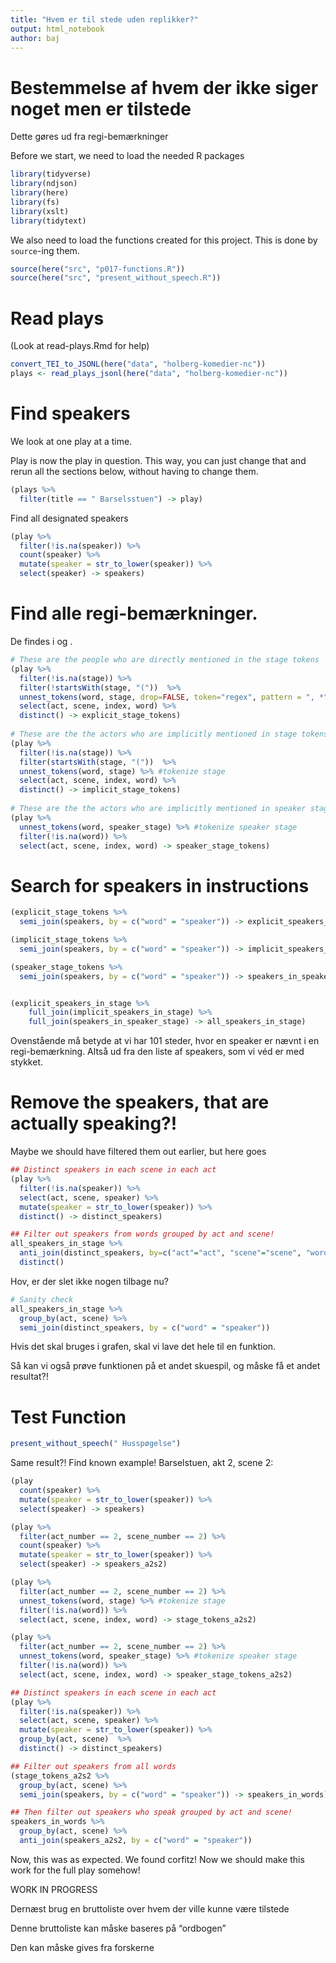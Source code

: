 ```yaml
---
title: "Hvem er til stede uden replikker?"
output: html_notebook
author: baj
---
```


# Bestemmelse af hvem der ikke siger noget men er tilstede 

Dette gøres ud fra regi-bemærkninger 


Before we start, we need to load the needed R packages

```r
library(tidyverse)
library(ndjson)
library(here)
library(fs)
library(xslt)
library(tidytext)
```

We also need to load the functions created for this project. This is done by `source`-ing them.

```r
source(here("src", "p017-functions.R"))
source(here("src", "present_without_speech.R"))
```


# Read plays

(Look at read-plays.Rmd for help)

```r
convert_TEI_to_JSONL(here("data", "holberg-komedier-nc"))
plays <- read_plays_jsonl(here("data", "holberg-komedier-nc"))
```

# Find speakers
We look at one play at a time.

Play is now the play in question. This way, you can just change that and rerun all the sections below, without having to change them.
```r
(plays %>%
  filter(title == " Barselsstuen") -> play)
```

Find all designated speakers
```r
(play %>%
  filter(!is.na(speaker)) %>% 
  count(speaker) %>%
  mutate(speaker = str_to_lower(speaker)) %>%
  select(speaker) -> speakers)
```

# Find alle regi-bemærkninger. 
De findes i <stage> og <speaker_stage>.

```r

# These are the people who are directly mentioned in the stage tokens
(play %>% 
  filter(!is.na(stage)) %>%
  filter(!startsWith(stage, "("))  %>% 
  unnest_tokens(word, stage, drop=FALSE, token="regex", pattern = ", *") %>% #tokenize stage
  select(act, scene, index, word) %>% 
  distinct() -> explicit_stage_tokens)
  
# These are the the actors who are implicitly mentioned in stage tokens
(play %>% 
  filter(!is.na(stage)) %>%
  filter(startsWith(stage, "("))  %>% 
  unnest_tokens(word, stage) %>% #tokenize stage
  select(act, scene, index, word) %>% 
  distinct() -> implicit_stage_tokens)
  
# These are the the actors who are implicitly mentioned in speaker stage tokens
(play %>% 
  unnest_tokens(word, speaker_stage) %>% #tokenize speaker stage
  filter(!is.na(word)) %>%
  select(act, scene, index, word) -> speaker_stage_tokens)
```

# Search for speakers in instructions
```r
(explicit_stage_tokens %>%
  semi_join(speakers, by = c("word" = "speaker")) -> explicit_speakers_in_stage)

(implicit_stage_tokens %>%
  semi_join(speakers, by = c("word" = "speaker")) -> implicit_speakers_in_stage)

(speaker_stage_tokens %>%
  semi_join(speakers, by = c("word" = "speaker")) -> speakers_in_speaker_stage)


(explicit_speakers_in_stage %>%
    full_join(implicit_speakers_in_stage) %>% 
    full_join(speakers_in_speaker_stage) -> all_speakers_in_stage)

```
Ovenstående må betyde at vi har 101 steder, hvor en speaker er nævnt i en regi-bemærkning.
Altså ud fra den liste af speakers, som vi véd er med stykket. 

# Remove the speakers, that are actually speaking?!
Maybe we should have filtered them out earlier, but here goes
```r
         
## Distinct speakers in each scene in each act   
(play %>% 
  filter(!is.na(speaker)) %>%
  select(act, scene, speaker) %>%
  mutate(speaker = str_to_lower(speaker)) %>%
  distinct() -> distinct_speakers)

## Filter out speakers from words grouped by act and scene!
all_speakers_in_stage %>%
  anti_join(distinct_speakers, by=c("act"="act", "scene"="scene", "word"="speaker")) %>% 
  distinct()

```

Hov, er der slet ikke nogen tilbage nu?

```r
# Sanity check
all_speakers_in_stage %>%
  group_by(act, scene) %>%
  semi_join(distinct_speakers, by = c("word" = "speaker"))

```

Hvis det skal bruges i grafen, skal vi lave det hele til en funktion.

Så kan vi også prøve funktionen på et andet skuespil, og måske få et andet resultat?!

# Test Function

```r
present_without_speech(" Husspøgelse")
```

Same result?!
Find known example!
Barselstuen, akt 2, scene 2: 
```r
(play
  count(speaker) %>%
  mutate(speaker = str_to_lower(speaker)) %>%
  select(speaker) -> speakers)

(play %>%
  filter(act_number == 2, scene_number == 2) %>%
  count(speaker) %>%
  mutate(speaker = str_to_lower(speaker)) %>%
  select(speaker) -> speakers_a2s2)

(play %>%
  filter(act_number == 2, scene_number == 2) %>% 
  unnest_tokens(word, stage) %>% #tokenize stage
  filter(!is.na(word)) %>%
  select(act, scene, index, word) -> stage_tokens_a2s2)

(play %>%
  filter(act_number == 2, scene_number == 2) %>% 
  unnest_tokens(word, speaker_stage) %>% #tokenize speaker stage
  filter(!is.na(word)) %>%
  select(act, scene, index, word) -> speaker_stage_tokens_a2s2)

## Distinct speakers in each scene in each act   
(play %>%
  filter(!is.na(speaker)) %>%
  select(act, scene, speaker) %>%
  mutate(speaker = str_to_lower(speaker)) %>%
  group_by(act, scene)  %>%
  distinct() -> distinct_speakers)

## Filter out speakers from all words
(stage_tokens_a2s2 %>%
  group_by(act, scene) %>%
  semi_join(speakers, by = c("word" = "speaker")) -> speakers_in_words)

## Then filter out speakers who speak grouped by act and scene!
speakers_in_words %>%
  group_by(act, scene) %>%
  anti_join(speakers_a2s2, by = c("word" = "speaker"))

```
Now, this was as expected. We found corfitz! Now we should make this work for the full play somehow!


WORK IN PROGRESS


Dernæst brug en bruttoliste over hvem der ville kunne være tilstede 

Denne bruttoliste kan måske baseres på "ordbogen"

Den kan måske gives fra forskerne 